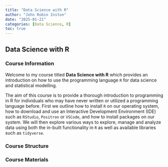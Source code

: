 ```yaml
---
title: "Data Science with R"
author: "John Robin Inston"
date: "2025-01-21"
categories: [Data Science, R]
toc: true
---
```


## Data Science with R

### Course Information

Welcome to my course titled **Data Science with R** which provides an introduction on how to use the programming language `R` for data science and statistical modelling.

The aim of this course is to provide a thorough introduction to programming in R for individuals who may have never written or utilized a programming language before.  First we outline how to install `R` on our operating system, how to download and use an Interactive Development Environment (IDE) such as `RStudio`, `Positron` or `VSCode`, and how to install packages on our system.  We will then explore various ways to explore, manage and analyze data using both the in-built functionality in `R` as well as available libraries such as `tidyverse`.

### Course Structure

### Course Materials



